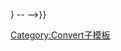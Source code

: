 {{Convert/Dual/LoffAoffDxSoffT
|1={{{1|60}}}|2={{{2|to}}}|3={{{3|70}}}|4={{{4|C}}}<!--
-->|r={{{r}}}|u={{{u|°F}}}|t={{{t}}}|h={{{h}}}|o={{{o|outsymb}}}<!--
-->|s={{{s|0}}}|b={{{b}}}|c={{{c}}}|j={{{j|0}}}<!--
-->|lk={{{lk|off}}}|abbr={{{abbr|none}}}|adj={{{adj|off}}}<!--
-->|disp={{{disp|output only}}}|sep=none<!--
-- |dualsep={{{dualsep|-{{{2|xx}}}-}}}  --
-->}}<noinclude>

[[Category:Convert子模板]]
</noinclude>